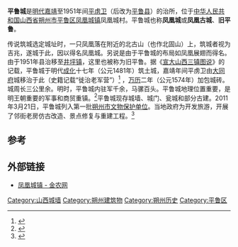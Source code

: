 {{coord|39|45|26|N|112|10|42|E|display=title}}
{{文物保护单位
|省名=山西省
|市/县名=朔州市
|图片=
|级别=C
|名称=平鲁城
|编号=5
|分类=古遗址
|所在=[[平鲁区|平鲁区]][[凤凰城镇|凤凰城镇]]凤凰城村
|时代=[[明代|明代]][[成化|成化]]十七年（公元1481年）
|登录=2011年3月21日
}}
'''平鲁城'''是[[明代|明代]][[嘉靖|嘉靖]]至1951年间[[平虏卫|平虏卫]]（后改为[[平鲁县|平鲁县]]）的治所，位于[[中华人民共和国|中华人民共和国]][[山西省|山西省]][[朔州市|朔州市]][[平鲁区|平鲁区]][[凤凰城镇|凤凰城镇]]凤凰城村。平鲁城也称'''凤凰城'''或'''凤凰古城'''、'''旧平鲁'''。

传说筑城选定城址时，一只凤凰落在附近的北古山（也作北固山）上，筑城者视为吉兆，遂城于此，因以得名凤凰城。另说是由于平鲁城的布局如凤凰展翅而得名。由于1951年县治移至[[井坪镇|井坪镇]]，这里也被称为旧平鲁。据《[[宣大山西三镇图说|宣大山西三镇图说]]》的记载，平鲁城于明代[[成化|成化]]十七年（公元1481年）筑土城，嘉靖年间平虏卫由[[大同府|大同府]]城移治于此（史籍记载“徙治老军营”）<ref>{{cite web|title=平鲁区|url=http://wiki.cnki.com.cn/HotWord/5555273.htm|work=学术百科|publisher=知网空间|accessdate=2013-04-29|archive-date=2016-03-04|archive-url=https://web.archive.org/web/20160304055918/http://wiki.cnki.com.cn/HotWord/5555273.htm|dead-url=no}}</ref> ，[[万历|万历]]二年（公元1574年）加包城砖。城周长三公里余。明时，平鲁城内驻军千余，马骡百头。平鲁城地理位置重要，是明王朝重要的军事和商贸重镇。<ref>{{cite web|title=平鲁古城—凤凰城|url=http://www.sxsznews.com/content.aspx?id=502296789402|work=2011-10-25|publisher=平鲁网|accessdate=2013-04-29}}{{Dead link|date=2019年10月 |bot=InternetArchiveBot |fix-attempted=yes }}</ref>平鲁城现存城墙、城门、瓮城和部分古建。2011年3月21日，平鲁城列入第一批[[朔州市文物保护单位|朔州市文物保护单位]]。当地政府为开发旅游，开展了邻街老房仿古改造、景点修复与重建工程。<ref>{{cite news|title=平鲁凤凰古城打造旅游名镇|url=http://www.sxsznews.com/content.aspx?id=782833198133|accessdate=2013-04-29|newspaper=朔州市新闻中心|date=2011-09-22}}{{Dead link|date=2019年10月 |bot=InternetArchiveBot |fix-attempted=yes }}</ref> 

== 参考 ==
{{reflist}}

== 外部链接 ==
* [http://www.agri.com.cn/town/140603101000.htm 凤凰城镇 - 金农网] {{Wayback|url=http://www.agri.com.cn/town/140603101000.htm |date=20150423222706 }}

{{山西小作品}}
{{DEFAULTSORT:P平}}
{{山西省境内的古城墙}}

[[Category:山西城墙|Category:山西城墙]]
[[Category:朔州建筑物|Category:朔州建筑物]]
[[Category:朔州历史|Category:朔州历史]]
[[Category:平鲁区|Category:平鲁区]]